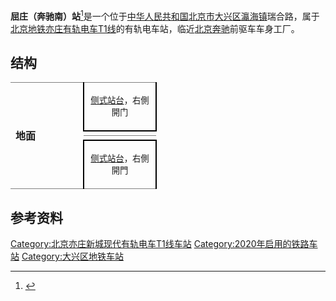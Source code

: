 {{NoteTA
|G1=Railway
|G2=Unit}}
{{Infobox station
|name = 屈庄<small>（奔驰南）</small><ref name=t1 />
|eng_name = Qu Zhuang <small>(Benchi Nan(S))</small><ref>{{cite web|title=T1图片|url=http://web.archive.org/web/20210118223005/https://i0.hdslb.com/bfs/album/3040c80bea78f340b8392c643f9b16381ecd9756.jpg@1036w.jpg|accessdate=2021-01-19|archive-date=2021-01-18|archive-url=https://web.archive.org/web/20210118223005/https://i0.hdslb.com/bfs/album/3040c80bea78f340b8392c643f9b16381ecd9756.jpg@1036w.jpg}}</ref>
|livery = 
|linecolour = {{北京地铁颜色|亦T1}}
|image = 
|caption = 
|other_name = 奔驰南站（公示站名预案）、融兴南三街站（工程名）<ref>{{cite web|url=http://beijing.qianlong.com/2017/0517/1694109.shtml|title=亦庄有轨电车T1线站点命名公示 拟设“机器人大会站”|date=2017-05-17|access-date=2021-01-18|archive-date=2021-01-28|archive-url=https://web.archive.org/web/20210128002027/http://beijing.qianlong.com/2017/0517/1694109.shtml}}</ref>
|country = {{PRC}}
|borough = [[北京市|北京市]][[大兴区|大兴区]][[瀛海镇|瀛海镇]]
|address = 瑞合路
|coordinates = {{coord|39.7136907|N|116.5012138|E|type:railwaystation|display=inline,title}}
|elevation = 
|operator = [[北京亦莊公交有轨电车有限责任公司|北京亦莊公交有轨电车有限责任公司]]
|lines = {{北京地铁线路名|亦T1|SL}}
|distance = 
|platform = 2座[[侧式站台|侧式站台]]
|tracks = 2条
|connections = 
|structure = 地面车站
|hall = 
|depth = 
|levels = 
|interchange = 
|exits = 
|elevator = 
|escalator = 
|architect = 
|architectural_style = 
|colour = 
|type = 
|status = 运营中
|code = 
|zone = 
|classification = 
|website = 
|built = 
|opened = 2020年12月31日
|passengers = 
|trains = 
|station_hours = 
|hours = 
|first = 
|last = 
|adjacent = {{adjacent stations|system=北京地铁|line=亦T1|right=融兴街}}
|route_map = {{Routemap|inline=yes|map=
uSTRf\uSTRg~~ ~~{{rmr|Licon=U|{{stl|北京地铁|融兴街}}}}
uSTR\uSTR+BSl
uSTR\uSTR+BSl
uSTR+BSr\uSTR
uSTR+BSr\uSTR
uABZg2\uABZg3
uABZg+1!~uSTRc3\uABZg+4
uABZg+4\uSTR
uABZg2\uABZg3
uABZg+1\uABZg+4
uSTR\uSTR
uENDEe\uENDEe
}}
}}
'''屈庄（奔驰南）站'''<ref name=t1>{{cite web|url=http://www.beijing.gov.cn/fuwu/bmfw/jtcx/ggts/202012/t20201231_2190963.html|date=2020-12-31|title=三条轨道交通新线12月31日开通 北京轨道交通运营里程增至727公里|access-date=2021-01-18|archive-date=2021-09-04|archive-url=https://web.archive.org/web/20210904043741/http://www.beijing.gov.cn/fuwu/bmfw/jtcx/ggts/202012/t20201231_2190963.html}}</ref>是一个位于[[中华人民共和国|中华人民共和国]][[北京市|北京市]][[大兴区|大兴区]][[瀛海镇|瀛海镇]]瑞合路，属于[[北京地铁|北京地铁]][[北京亦庄新城现代有轨电车T1线|亦庄有轨电车T1线]]的有轨电车站，临近[[北京奔驰|北京奔驰]]前驱车车身工厂。

== 结构 ==
{|cellspacing=0 cellpadding=3
|style="border-bottom:solid 1px gray;border-top:solid 1px gray;" rowspan=4 width=100|'''地面'''
|style="border-right:solid 2px black;border-left:solid 2px black;border-top:solid 1px gray;border-bottom:solid 2px black;" colspan=2|<center><small>[[侧式站台|侧式站台]]，右側開门</small></center>
|-
|style="border-bottom:solid 1px gray;" width=100|{{arrow|L}}
|style="border-bottom:solid 1px gray;" width=350|{{北京地铁线路名|亦T1|c}}下客站台
|-
|{{arrow|R}}
|{{北京地铁线路名|亦T1|c}}往{{站|定海园}}<small>（{{站|融兴街}}）</small>
|-
|style="border-right:solid 2px black;border-left:solid 2px black;border-top:solid 2px black;border-bottom:solid 1px gray;" colspan=2|<center><small>[[侧式站台|侧式站台]]，右側開門</small></center>
|}

== 参考资料 ==
{{commonscat|Quzhuang Station}}
{{reflist}}

{{北京亦庄新城现代有轨电车T1线}}

[[Category:北京亦庄新城现代有轨电车T1线车站|Category:北京亦庄新城现代有轨电车T1线车站]]
[[Category:2020年启用的铁路车站|Category:2020年启用的铁路车站]]
[[Category:大兴区地铁车站|Category:大兴区地铁车站]]